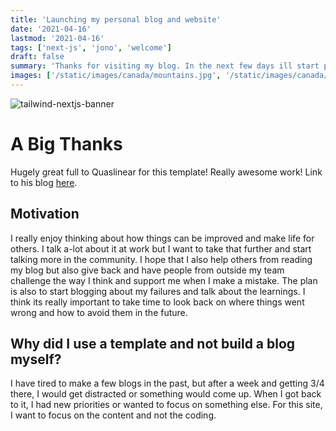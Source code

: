 ```yaml
---
title: 'Launching my personal blog and website'
date: '2021-04-16'
lastmod: '2021-04-16'
tags: ['next-js', 'jono', 'welcome']
draft: false
summary: 'Thanks for visiting my blog. In the next few days ill start posting some content'
images: ['/static/images/canada/mountains.jpg', '/static/images/canada/toronto.jpg']
---
```


![tailwind-nextjs-banner](/static/images/twitter-card.png)

# A Big Thanks
Hugely great full to Quaslinear for this template! Really awesome work! Link to his blog
[here](https://www.timlrx.com).

## Motivation

I really enjoy thinking about how things can be improved and make life for others. I talk a-lot about it at work but I want to take that further and start talking more in the community. 
I hope that I also help others from reading my blog but also give back and have people from outside my team challenge the way I think and support me when I make a mistake. 
The plan is also to start blogging about my failures and talk about the learnings. I think its really important to take time to look back on where things went wrong and how to avoid them in the future.

## Why did I use a template and not build a blog myself?

I have tired to make a few blogs in the past, but after a week and getting 3/4 there, I would get distracted or something would come up. When I got back to it, I had new priorities or wanted to focus on something else. For this site, I want to focus on the content and not the coding.